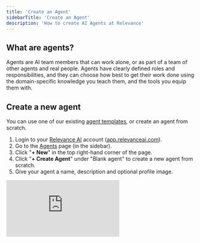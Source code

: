 ```yaml
---
title: 'Create an Agent'
sidebarTitle: 'Create an Agent'
description: 'How to create AI Agents at Relevance'
---
```


## What are agents?

Agents are AI team members that can work alone, or as part of a team of other agents and real people. Agents have clearly defined roles and responsibilities, and they can choose how best to get their work done using the domain-specific knowledge you teach them, and the tools you equip them with.

## Create a new agent

You can use one of our existing [agent templates](/agents/agent-templates), or create an agent from scratch.

1. Login to your [Relevance AI](https://relevanceai.com/) account ([app.relevanceai.com](https://relevanceai.com/)).
2. Go to the [Agents](/agents) page (in the sidebar).
3. Click "**+ New**" in the top right-hand corner of the page.
4. Click "**+ Create Agent**" under "Blank agent" to create a new agent from scratch.
5. Give your agent a name, description and optional profile image.

<div
  style={{
    width: '100%',
    position: 'relative',
    paddingTop: '56.25%',
  }}>
  <iframe
    src="https://app.supademo.com/embed/clwomcw5605gpdmfh8kvuhebc"
    frameBorder="0"
    style={{
      position: 'absolute',
      top: 0,left: 0, width: '100%', height: '100%',
      border: '3px solid #5E43CE',
      borderRadius: '10px',
    }}/>
</div>

## Configure your agent

You can customise every part of your agent, from giving it unique roles and responsibilities, tools, abilities, knowledge, large-language models and much more. In this guide, we'll walk you through the different options available to you.

### Agent profile settings

In the agent profile page, you can give your agent a name, profile image, description and set up custom triggers which let the agent know when to start working.

The name and description are especially important when it comes to building multi-agent teams, because your other agents will read these to decide which agent is the right one for delegating specific tasks to.

<img src="/images/agent-profile.png" />

In the above example, we have created an agent called "Email Follow-Up FAQ Agent", whose responsible for handling customer queries over email, and escalating to Slack (a person) when it doesn't know the answer to a question.

For our more complex agents, we personify them with a name because they complete their work as well as a human can. Our flagship agent [BDR Bosh](https://relevanceai.com/bosh-sales-agent) is a good example of this.

We have also connect our agent to Outlook, via the Outlook integration trigger, which means it will receive all incoming emails that are sent to that specific Outlook account. You can learn how to do this too in our [Outlook integration guide](/integrations/outlook).

### Agent Tools

You can equip your agents with tools, which allows them to interact with external systems, like sending messages over LinkedIn, Web Scraping, Querying a Database, Extracting data from a PDF and so much more.

You can see all of the tools that are publicly available on [this page](https://relevanceai.com/templates), but there are also some extra capabilities inside tool-steps, which you can access when you create a new tool from scratch.

If you are technical, you can use the JavaScript, Python, or API Block steps to interact with any software you can write code to interact with.

<img src="/images/agent-tools.png" />

In this case, we have given our agent access to three custom tools we built, leveraging some in-built tool steps like sending an email via outlook, or inserting data to knowledge. We have interactive demos for building this entire agent end-to-end on our [FAQ email follow up agent template page](https://relevanceai.com/agent-templates/email-faq-follow-up-agent).

Once you have equipped your agent with tools, it can decide which one is most appropriate for helping it reach the goals and objectives you provide via "Core instructions" (after sub-agent section). You can help it choose more effectively by making sure that tool names, descriptions, and [internal tool knowledge and inputs](/get-started/quickstart/templates) have descriptive names and descriptions.

### Sub-agents

Much like you can equip agents with tools, you can also equip them with subagent team members. You can do this in the "Subagents" section in your agent settings:

<img src="/images/sub-agents.png" />

Just like you can write core instructions for how you'd like your agents to use tools, you can also instruct your agent on how to work with it's connected team members.

## Instruct your agent

There are two main ways you can guide your agent in completing it's work: Core instructions, the Flow builder (or both).

### Core Instructions & Flow Builder

Core instructions allow you to guide your agent and provide instructions for how you want it to work. You can be very specific and reference the exact tools you want it to use and when, or you can describe the workflow at a higher level and let the agent use it's own reasoning to decide what tools/agents to use and when.

The flow builder allows you to construct prompt workflows that look more like a flow-diagram. This is helpful especially for workflows that can branch off depending on a specific scenario (more on this coming soon).

#### Markdown support

We offer markdown support for any area that accepts LLM prompts, like the core instructions, the flow builder and the LLM tool steps.

LLMs are well-trained on markdown and can draw meaning from your headings and bullet points to improve how they interpret your prompt. Using Markdown to create your prompts allows you to create a prompt that is easier for humans to read, and also easier for an LLM to understand.

Here is a table of markdown formatting options you can use when writing your prompts. If you're using windows, replace `Cmd` with `Ctrl` and `Opt` with `Alt`.

| Element           | Shortcut               | Markdown Syntax                                             |
|-------------------|------------------------|-------------------------------------------------------------|
| Bold              | `Cmd+B`                | `**bold text**`                                             |
| Italics           | `Cmd+I`                | `*italicized text*`                                         |
| Heading 1-6       | `Cmd+1`, ... `Cmd+6`   | `# Large heading`, `###### Small heaidng`             |
| Bullet Lists      | `Cmd+Shift+8`          | `- List items start with a dash`, or a `*` or `+`. Nest sub-items with 2 spaces or tabs.                   |
| Numbered Lists    | `Cmd+Shift+7`          | `1. List items start with a number`                |
| Horizontal Rule   | `Cmd+Shift+-`          | `---`                                                       |
| Code              | `Cmd+E`                | \`code\`                                                |
| Code Block        | `Cmd+Shift+E`          | \`\`\` code block \`\`\`                                        |


You can also select variables and reference tools and sub agents:

- Select a variable: Type in `{{` to bring up the variable picker name. Variables appear in your document surrounded in curly braces, like this: `{{selected_variable}}`.
- Reference a tool: Type in `/` to bring up the reference picker. Here you will be able to select tools or agents etc that you want to reference in your prompt.